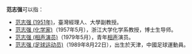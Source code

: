 '''范志强'''可以指：
* [[范志强_(1951年)|范志强 (1951年)]]，臺灣經理人、大學副教授。
* [[范志强_(化学家)|范志强 (化学家)]]（1957年5月），浙江大学化学系教授，博士生导师。
* [[范志强_(相声演员)|范志强 (相声演员)]]（1979年5月），青年[[相声|相声]]演员。
* [[范志强_(足球运动员)|范志强 (足球运动员)]]（1989年8月22日），出生於天津，中國足球運動員。

{{消歧義|Cat=三字范姓人名消歧义}}